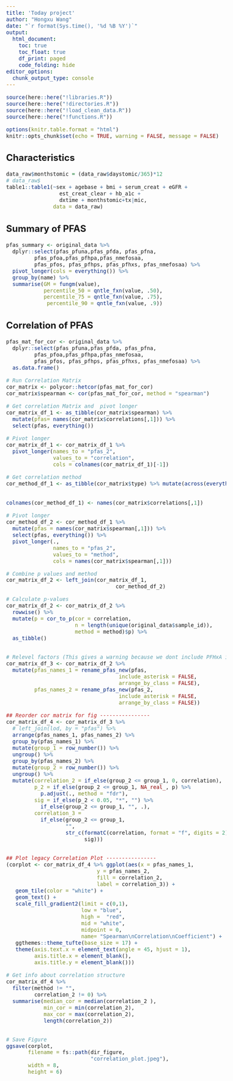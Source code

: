 ```yaml
---
title: 'Today project'
author: "Hongxu Wang"
date: "`r format(Sys.time(), '%d %B %Y')`"
output:
  html_document:
    toc: true
    toc_float: true
    df_print: paged
    code_folding: hide
editor_options: 
  chunk_output_type: console
---
```

<style type="text/css">
body{
font-size: 12pt;
}
</style>

```r
source(here::here("!libraries.R"))
source(here::here("!directories.R"))
source(here::here("!load_clean_data.R"))
source(here::here("!functions.R"))

options(knitr.table.format = "html")
knitr::opts_chunk$set(echo = TRUE, warning = FALSE, message = FALSE)
```

## Characteristics
```r
data_raw$monthstomic = (data_raw$daystomic/365)*12
# data_raw$
table1::table1(~sex + agebase + bmi + serum_creat + eGFR + 
                 est_creat_clear + hb_a1c + 
                 dxtime + monthstomic+tx|mic, 
               data = data_raw)
```

## Summary of PFAS
```r
pfas_summary <- original_data %>% 
  dplyr::select(pfas_pfuna,pfas_pfda, pfas_pfna,
         pfas_pfoa,pfas_pfhpa,pfas_nmefosaa,
         pfas_pfos, pfas_pfhps, pfas_pfhxs, pfas_nmefosaa) %>%
  pivot_longer(cols = everything()) %>%
  group_by(name) %>%
  summarise(GM = fungm(value),
            percentile_50 = qntle_fxn(value, .50),
            percentile_75 = qntle_fxn(value, .75),
             percentile_90 = qntle_fxn(value, .9))

```

## Correlation of PFAS
```r
pfas_mat_for_cor <- original_data %>% 
  dplyr::select(pfas_pfuna,pfas_pfda, pfas_pfna,
         pfas_pfoa,pfas_pfhpa,pfas_nmefosaa,
         pfas_pfos, pfas_pfhps, pfas_pfhxs, pfas_nmefosaa) %>%
  as.data.frame()

# Run Correlation Matrix
cor_matrix <- polycor::hetcor(pfas_mat_for_cor)
cor_matrix$spearman <- cor(pfas_mat_for_cor, method = "spearman")

# Get correlation Matrix and  pivot longer
cor_matrix_df_1 <- as_tibble(cor_matrix$spearman) %>% 
  mutate(pfas= names(cor_matrix$correlations[,1])) %>% 
  select(pfas, everything()) 

# Pivot longer
cor_matrix_df_1 <- cor_matrix_df_1 %>% 
  pivot_longer(names_to = "pfas_2",
               values_to = "correlation",
               cols = colnames(cor_matrix_df_1)[-1])

# Get correlation method
cor_method_df_1 <- as_tibble(cor_matrix$type) %>% mutate(across(everything(), 
                                                                              ~str_replace(., "Pearson", "Spearman")))

colnames(cor_method_df_1) <- names(cor_matrix$correlations[,1])

# Pivot longer
cor_method_df_2 <- cor_method_df_1 %>% 
  mutate(pfas = names(cor_matrix$spearman[,1])) %>% 
  select(pfas, everything()) %>% 
  pivot_longer(., 
               names_to = "pfas_2",
               values_to = "method",
               cols = names(cor_matrix$spearman[,1]))

# Combine p values and method
cor_matrix_df_2 <- left_join(cor_matrix_df_1, 
                                   cor_method_df_2)

# Calculate p-values 
cor_matrix_df_2 <- cor_matrix_df_2 %>% 
  rowwise() %>% 
  mutate(p = cor_to_p(cor = correlation, 
                      n = length(unique(original_data$sample_id)), 
                      method = method)$p) %>% 
  as_tibble()


# Relevel factors (This gives a warning because we dont include PFHxA in analysis (100% < LOD)
cor_matrix_df_3 <- cor_matrix_df_2 %>%
  mutate(pfas_names_1 = rename_pfas_new(pfas,
                                    include_asterisk = FALSE, 
                                    arrange_by_class = FALSE), 
         pfas_names_2 = rename_pfas_new(pfas_2, 
                                    include_asterisk = FALSE,
                                    arrange_by_class = FALSE))

## Reorder cor matrix for fig ----------------
cor_matrix_df_4 <- cor_matrix_df_3 %>% 
  # left_join(lod, by = "pfas") %>% 
  arrange(pfas_names_1, pfas_names_2) %>%
  group_by(pfas_names_1) %>% 
  mutate(group_1 = row_number()) %>% 
  ungroup() %>%
  group_by(pfas_names_2) %>% 
  mutate(group_2 = row_number()) %>% 
  ungroup() %>% 
  mutate(correlation_2 = if_else(group_2 <= group_1, 0, correlation),
         p_2 = if_else(group_2 <= group_1, NA_real_, p) %>% 
           p.adjust(., method = "fdr"),
         sig = if_else(p_2 < 0.05, "*", "") %>% 
           if_else(group_2 <= group_1, "", .), 
         correlation_3 = 
           if_else(group_2 <= group_1, 
                   "", 
                   str_c(formatC(correlation, format = "f", digits = 2), 
                         sig)))


## Plot legacy Correlation Plot ----------------
(corplot <- cor_matrix_df_4 %>% ggplot(aes(x = pfas_names_1, 
                             y = pfas_names_2, 
                             fill = correlation_2, 
                             label = correlation_3)) + 
   geom_tile(color = "white") + 
   geom_text() + 
   scale_fill_gradient2(limit = c(0,1), 
                        low = "blue", 
                        high =  "red", 
                        mid = "white",
                        midpoint = 0, 
                        name= "Spearman\nCorrelation\nCoefficient") + 
   ggthemes::theme_tufte(base_size = 17) +
   theme(axis.text.x = element_text(angle = 45, hjust = 1), 
         axis.title.x = element_blank(), 
         axis.title.y = element_blank()))

# Get info about correlation structure 
cor_matrix_df_4 %>% 
  filter(method != "", 
         correlation_2 != 0) %>% 
  summarise(median_cor = median(correlation_2 ), 
            min_cor = min(correlation_2), 
            max_cor = max(correlation_2), 
            length(correlation_2))


# Save Figure
ggsave(corplot,
       filename = fs::path(dir_figure,
                           "correlation_plot.jpeg"),
       width = 8,
       height = 6)
```

